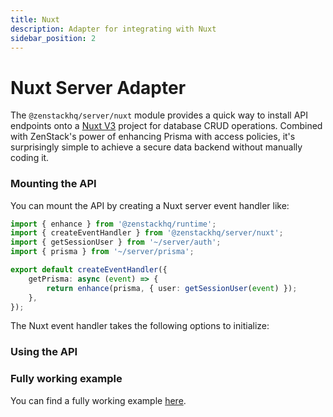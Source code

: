 ```yaml
---
title: Nuxt
description: Adapter for integrating with Nuxt
sidebar_position: 2
---
```



# Nuxt Server Adapter

The `@zenstackhq/server/nuxt` module provides a quick way to install API endpoints onto a [Nuxt V3](https://nuxt.com/) project for database CRUD operations. Combined with ZenStack's power of enhancing Prisma with access policies, it's surprisingly simple to achieve a secure data backend without manually coding it.

### Mounting the API

You can mount the API by creating a Nuxt server event handler like:

```ts title='/server/api/model/[...].ts'
import { enhance } from '@zenstackhq/runtime';
import { createEventHandler } from '@zenstackhq/server/nuxt';
import { getSessionUser } from '~/server/auth';
import { prisma } from '~/server/prisma';

export default createEventHandler({
    getPrisma: async (event) => {
        return enhance(prisma, { user: getSessionUser(event) });
    },
});
```

The Nuxt event handler takes the following options to initialize:

<AdapterOptions getPrisma='(event: H3Event<EventHandlerRequest>) => unknown | Promise<unknown>' />

### Using the API

<UsingAPI />

<ErrorHandling />

### Fully working example

You can find a fully working example [here](https://github.com/zenstackhq/sample-todo-nuxt).
